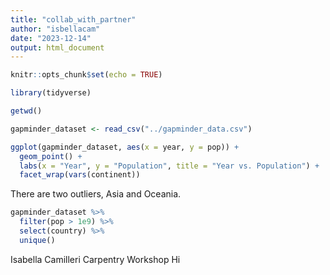 ```yaml
---
title: "collab_with_partner"
author: "isbellacam"
date: "2023-12-14"
output: html_document
---
```


```r
knitr::opts_chunk$set(echo = TRUE)
```

```r
library(tidyverse)
```

```r
getwd()
```

```r
gapminder_dataset <- read_csv("../gapminder_data.csv")
```

```r
ggplot(gapminder_dataset, aes(x = year, y = pop)) +
  geom_point() +
  labs(x = "Year", y = "Population", title = "Year vs. Population") + 
  facet_wrap(vars(continent))
```
There are two outliers, Asia and Oceania. 

```r
gapminder_dataset %>% 
  filter(pop > 1e9) %>% 
  select(country) %>% 
  unique()

```

Isabella Camilleri
Carpentry Workshop 
Hi




